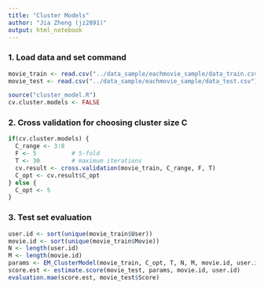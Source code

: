 ```yaml
---
title: "Cluster Models"
author: "Jia Zheng (jz2891)"
output: html_notebook
---
```


### 1. Load data and set command
```r
movie_train <- read.csv("../data_sample/eachmovie_sample/data_train.csv")[,-1]
movie_test <- read.csv("../data_sample/eachmovie_sample/data_test.csv")[,-1]

source("cluster_model.R")
cv.cluster.models <- FALSE
```

### 2. Cross validation for choosing cluster size C
```r
if(cv.cluster.models) {
  C_range <- 3:8
  F <- 5          # 5-fold
  T <- 30         # maximum iterations
  cv.result <- cross.validation(movie_train, C_range, F, T) 
  C_opt <- cv.result$C_opt
} else {
  C_opt <- 5
}
```

### 3. Test set evaluation 
```r
user.id <- sort(unique(movie_train$User))
movie.id <- sort(unique(movie_train$Movie))
N <- length(user.id)
M <- length(movie.id)
params <- EM_ClusterModel(movie_train, C_opt, T, N, M, movie.id, user.id)
score.est <- estimate.score(movie_test, params, movie.id, user.id)
evaluation.mae(score.est, movie_test$Score)
```




